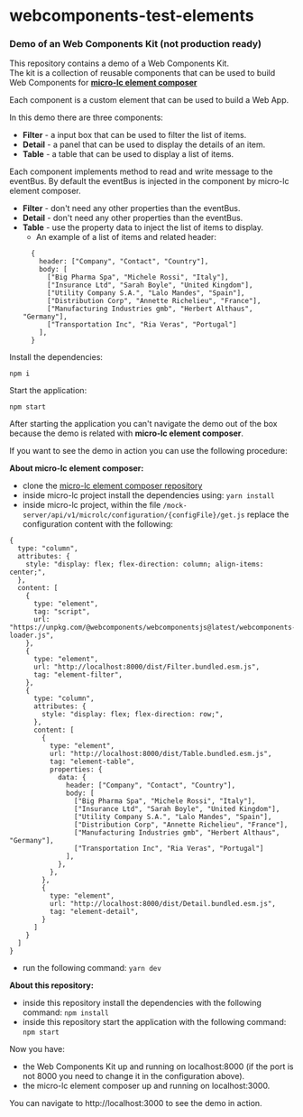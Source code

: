 # webcomponents-test-elements
### Demo of an Web Components Kit (not production ready)

This repository contains a demo of a Web Components Kit.  
The kit is a collection of reusable components that can be used to build Web Components for [**micro-lc element composer**](https://github.com/micro-lc/micro-lc-element-composer)   
  
Each component is a custom element that can be used to build a Web App.  

In this demo there are three components:

  * **Filter** - a input box that can be used to filter the list of items.
  * **Detail** - a panel that can be used to display the details of an item.
  * **Table** - a table that can be used to display a list of items.
  
Each component implements method to read and write message to the eventBus. By default the eventBus is injected in the component by micro-lc element composer.

  * **Filter** - don't need any other properties than the eventBus.
  * **Detail** - don't need any other properties than the eventBus.
  * **Table** - use the property data to inject the list of items to display.
    * An example of a list of items and related header:
    ```
      {
        header: ["Company", "Contact", "Country"],
        body: [
          ["Big Pharma Spa", "Michele Rossi", "Italy"],
          ["Insurance Ltd", "Sarah Boyle", "United Kingdom"],
          ["Utility Company S.A.", "Lalo Mandes", "Spain"],
          ["Distribution Corp", "Annette Richelieu", "France"],
          ["Manufacturing Industries gmb", "Herbert Althaus", "Germany"],
          ["Transportation Inc", "Ria Veras", "Portugal"]
        ],
      }
      ```
  
Install the dependencies:
```
npm i
```

Start the application:
```
npm start 
```

After starting the application you can't navigate the demo out of the box because the demo is related with **micro-lc element composer**.

If you want to see the demo in action you can use the following procedure:

**About micro-lc element composer:**
  * clone the [micro-lc element composer repository](https://github.com/micro-lc/micro-lc-element-composer)
  * inside micro-lc project install the dependencies using: ``` yarn install ```
  * inside micro-lc project, within the file ```/mock-server/api/v1/microlc/configuration/{configFile}/get.js``` replace the configuration content with the following:
```
{
  type: "column",
  attributes: {
    style: "display: flex; flex-direction: column; align-items: center;",
  },
  content: [
    {
      type: "element",
      tag: "script",
      url: "https://unpkg.com/@webcomponents/webcomponentsjs@latest/webcomponents-loader.js",
    },
    {
      type: "element",
      url: "http://localhost:8000/dist/Filter.bundled.esm.js",
      tag: "element-filter",
    },
    {
      type: "column",
      attributes: {
        style: "display: flex; flex-direction: row;",
      },
      content: [
        {
          type: "element",
          url: "http://localhost:8000/dist/Table.bundled.esm.js",
          tag: "element-table",
          properties: {
            data: {
              header: ["Company", "Contact", "Country"],
              body: [
                ["Big Pharma Spa", "Michele Rossi", "Italy"],
                ["Insurance Ltd", "Sarah Boyle", "United Kingdom"],
                ["Utility Company S.A.", "Lalo Mandes", "Spain"],
                ["Distribution Corp", "Annette Richelieu", "France"],
                ["Manufacturing Industries gmb", "Herbert Althaus", "Germany"],
                ["Transportation Inc", "Ria Veras", "Portugal"]
              ],
            },
          },
        },
        {
          type: "element",
          url: "http://localhost:8000/dist/Detail.bundled.esm.js",
          tag: "element-detail",
        }
      ]
    }
  ]
}
```
  * run the following command: ``` yarn dev ```

**About this repository:**
  * inside this repository install the dependencies with the following command: ``` npm install ```
  * inside this repository start the application with the following command: ``` npm start ```


Now you have:
  * the Web Components Kit up and running on localhost:8000 (if the port is not 8000 you need to change it in the configuration above).
  * the micro-lc element composer up and running on localhost:3000.

You can navigate to http://localhost:3000 to see the demo in action.

